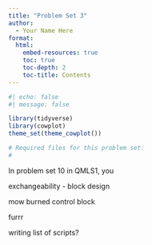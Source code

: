 ```yaml
---
title: "Problem Set 3"
author:
  - Your Name Here
format: 
  html:
    embed-resources: true
    toc: true
    toc-depth: 2
    toc-title: Contents
---
```


```r
#| echo: false
#| message: false

library(tidyverse)
library(cowplot)
theme_set(theme_cowplot())

# Required files for this problem set:
# 

```


In problem set 10 in QMLS1, you 


exchangeability
- block design

mow burned control block 

furrr

writing list of scripts?

